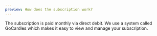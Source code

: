 ```yaml
---
preview: How does the subscription work?
---
```


The subscription is paid monthly via direct debit. We use a system called GoCardles which makes it easy to view and manage your subscription.